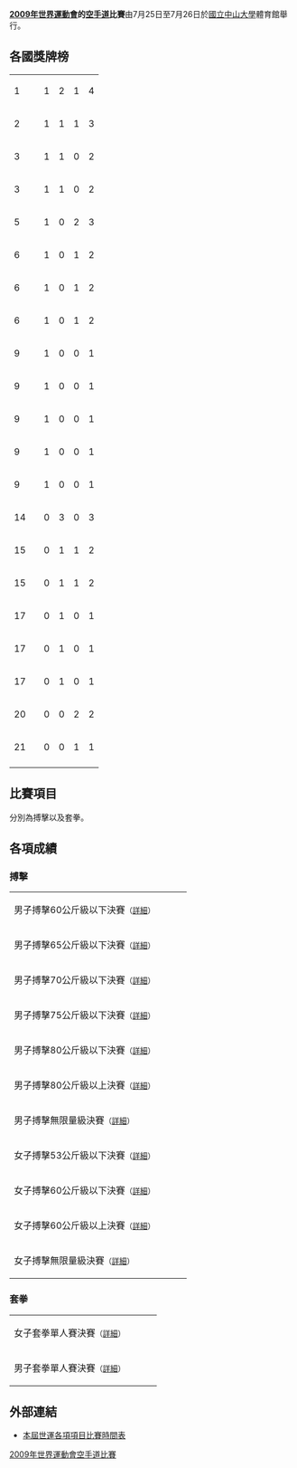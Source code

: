 {{intromissing|time=2009-12-05T16:04:20+00:00}}
{{unreferenced|time=2009-12-05T16:04:20+00:00}}
'''[[2009年世界運動會|2009年世界運動會]]的[[空手道|空手道]]比賽'''由7月25日至7月26日於[[國立中山大學|國立中山大學]]體育館舉行。

== 各國獎牌榜 ==
{| {{RankedMedalTable|nation-width=420px}}
|- style="background:#ccf;"
|1|| align=left|{{TPE}} || 1 || 2 || 1 || 4
|-
|2|| align=left|{{GRE}} || 1 || 1 || 1 || 3
|-
|3|| align=left|{{RUS}} || 1 || 1 || 0 || 2
|-
|3|| align=left|{{SVK}} || 1 || 1 || 0 || 2
|-
|5|| align=left|{{CRO}} || 1 || 0 || 2 || 3
|-
|6|| align=left|{{GER}} || 1 || 0 || 1 || 2
|- 
|6|| align=left|{{ITA}} || 1 || 0 || 1 || 2
|-
|6|| align=left|{{VEN}} || 1 || 0 || 1 || 2
|-
|9|| align=left|{{BIH}} || 1 || 0 || 0 || 1
|-
|9|| align=left|{{BRA}} || 1 || 0 || 0 || 1
|-
|9|| align=left|{{HUN}} || 1 || 0 || 0 || 1
|-
|9|| align=left|{{KAZ}} || 1 || 0 || 0 || 1
|-
|9|| align=left|{{VIE}} || 1 || 0 || 0 || 1
|-
|14|| align=left|{{FRA}} || 0 || 3 || 0 || 3
|-
|15|| align=left|{{EGY}} || 0 || 1 || 1 || 2
|-
|15|| align=left|{{JPN}} || 0 || 1 || 1 || 2
|-
|17|| align=left|{{BEL}} || 0 || 1 || 0 || 1
|-
|17|| align=left|{{DOM}} || 0 || 1 || 0 || 1
|-
|17|| align=left|{{NZL}} || 0 || 1 || 0 || 1
|-
|20|| align=left|{{MNE}} || 0 || 0 || 2 || 2
|-
|21|| align=left|{{TUR}} || 0 || 0 || 1 || 1
|-
|}

== 比賽項目 ==
分別為搏擊以及套拳。
== 各項成績 ==
=== 搏擊 ===
{| {{MedalistTable|type=項目|columns=1|labelwidth=180px|style=font-size:small;}}
|-
|男子搏擊60公斤級以下決賽<small>（[[2009年世界運動會空手道比賽－男子搏擊60公斤級以下級|詳細]]）</small>
| {{flagIOC2athlete|[[BROSE_Douglas_Santos|BROSE Douglas Santos]]|BRA|2009年世界運動會}}
| {{flagIOC2athlete|[[夏文皇|夏文皇]]|TPE|2009年世界運動會}}
| {{flagIOC2athlete|[[Danil_Domdjoni|Danil Domdjoni]]|CRO|2009年世界運動會}}
|-
|男子搏擊65公斤級以下決賽<small>（[[2009年世界運動會空手道比賽－男子搏擊65公斤級以下級|詳細]]）</small>
| {{flagIOC2athlete|[[Ádám_Kovács|Ádám Kovács]]|HUN|2009年世界運動會}}
| {{flagIOC2athlete|[[William_Rolle|William Rolle]]|FRA|2009年世界運動會}}
| {{flagIOC2athlete|[[Ömer_Kemaloğlu|Ömer Kemaloğlu]]|TUR|2009年世界運動會}}
|-
|男子搏擊70公斤級以下決賽<small>（[[2009年世界運動會空手道比賽－男子搏擊70公斤級以下級|詳細]]）</small>
| {{flagIOC2athlete|[[Jean_Peсa|Jean Peсa]]|VEN|2009年世界運動會}}
| {{flagIOC2athlete|[[永木伸児|永木伸児]]|JPN|2009年世界運動會}}
| {{flagIOC2athlete|[[Tamer_Morsy|Tamer Morsy]]|EGY|2009年世界運動會}}
|-
|男子搏擊75公斤級以下決賽<small>（[[2009年世界運動會空手道比賽－男子搏擊75公斤級以下級|詳細]]）</small>
| {{flagIOC2athlete|[[Georgios_Tzanos|Georgios Tzanos]]|GRE|2009年世界運動會}}
| {{flagIOC2athlete|[[Diego_Vandeschrick|Diego Vandeschrick]]|BEL|2009年世界運動會}}
| {{flagIOC2athlete|[[松久功|松久功]]|JPN|2009年世界運動會}}
|-
|男子搏擊80公斤級以下決賽<small>（[[2009年世界運動會空手道比賽－男子搏擊80公斤級以下級|詳細]]）</small>
| {{flagIOC2athlete|[[黃昊昀|黃昊昀]]|TPE|2009年世界運動會}}
| {{flagIOC2athlete|[[Islamutdin_Eldaruchev|Islamutdin Eldaruchev]]|RUS|2009年世界運動會}}
| {{flagIOC2athlete|[[Konstantinos_Papadopoulos|Konstantinos Papadopoulos]]|GRE|2009年世界運動會}}
|-
|男子搏擊80公斤級以上決賽<small>（[[2009年世界運動會空手道比賽－男子搏擊80公斤級以上級|詳細]]）</small>
| {{flagIOC2athlete|[[Jonathan_Horne|Jonathan Horne]]|GER|2009年世界運動會}}
| {{flagIOC2athlete|[[Spyridon_Margaritopoulos|Spyridon Margaritopoulos]]|GRE|2009年世界運動會}}
| {{flagIOC2athlete|[[Almir_Cecunjanin|Almir Cecunjanin]]|MNE|2009年世界運動會}}
|-
|男子搏擊無限量級決賽<small>（[[2009年世界運動會空手道比賽－男子搏擊無限量級|詳細]]）</small>
| {{flagIOC2athlete|[[Khalid_Khalidov|Khalid Khalidov]]|KAZ|2009年世界運動會}}
| {{flagIOC2athlete|[[Kestha_Hany|Kestha Hany]]|EGY|2009年世界運動會}}
| {{flagIOC2athlete|[[Almir_Cecunjanin|Almir Cecunjanin]]|MNE|2009年世界運動會}}
|-
|女子搏擊53公斤級以下決賽<small>（[[2009年世界運動會空手道比賽－女子搏擊53公斤級以下級|詳細]]）</small>
| {{flagIOC2athlete|[[Jelena_Kovačević|Jelena Kovačević]]|CRO|2009年世界運動會}}
| {{flagIOC2athlete|[[陳彥卉|陳彥卉]]|TPE|2009年世界運動會}}
| {{flagIOC2athlete|[[Gülderen_Çelik|Gülderen Çelik]]|TUR|2009年世界運動會}}
|-
|女子搏擊60公斤級以下決賽<small>（[[2009年世界運動會空手道比賽－女子搏擊60公斤級以下級|詳細]]）</small>
| {{flagIOC2athlete|[[Maria_Sobol|Maria Sobol]]|RUS|2009年世界運動會}}
| {{flagIOC2athlete|[[Eva_Tulejová-Medveďová|Eva Tulejová-Medveďová]]|SVK|2009年世界運動會}}
| {{flagIOC2athlete|[[張婷|張婷]]|TPE|2009年世界運動會}}
|-
|女子搏擊60公斤級以上決賽<small>（[[2009年世界運動會空手道比賽－女子搏擊60公斤級以上級|詳細]]）</small>
| {{flagIOC2athlete|[[Arnela_Odžaković|Arnela Odžaković]]|BIH|2009年世界運動會}}
| {{flagIOC2athlete|[[Tiffany_Fanjat|Tiffany Fanjat]]|FRA|2009年世界運動會}}
| {{flagIOC2athlete|[[Silvia_Sperner|Silvia Sperner]]|GER|2009年世界運動會}}
|-
|女子搏擊無限量級決賽<small>（[[2009年世界運動會空手道比賽－女子搏擊無限量級|詳細]]）</small>
| {{flagIOC2athlete|[[Eva_Tulejová-Medveďová|Eva Tulejová-Medveďová]]|SVK|2009年世界運動會}}
| {{flagIOC2athlete|[[Letitia_Carr|Letitia Carr]]|NZL|2009年世界運動會}}
| {{flagIOC2athlete|[[Ema_Aničić|Ema Aničić]]|CRO|2009年世界運動會}}
|}

=== 套拳 ===
{| {{MedalistTable|type=項目|columns=1|labelwidth=180px|style=font-size:small;}}
|-
|女子套拳單人賽決賽<small>（[[2009年世界運動會空手道比賽－女子套拳|詳細]]）</small>
| {{flagIOC2athlete|[[阮黃銀|阮黃銀]]|VIE|2009年世界運動會}}
| {{flagIOC2athlete|[[María_Dimitrova|María Dimitrova]]|DOM|2009年世界運動會}}
| {{flagIOC2athlete|[[Sara_Battaglia|Sara Battaglia]]|ITA|2009年世界運動會}}
|-
|男子套拳單人賽決賽<small>（[[2009年世界運動會空手道比賽－男子套拳|詳細]]）</small>
| {{flagIOC2athlete|[[Luca_Valdesi|Luca Valdesi]]|ITA|2009年世界運動會}}
| {{flagIOC2athlete|[[Vu_Duc_Minh_Dack|Vu Duc Minh Dack]]|FRA|2009年世界運動會}}
| {{flagIOC2athlete|[[Antonio_Díaz|Antonio Díaz]]|VEN|2009年世界運動會}}
|}

== 外部連結 ==
*[https://web.archive.org/web/20090724134000/http://results.worldgames2009.tw/zh-tw/Root.mvc 本屆世運各項項目比賽時間表]
{{2009年世界運動會}}

[[Category:2009年世界運動會空手道比賽|]]